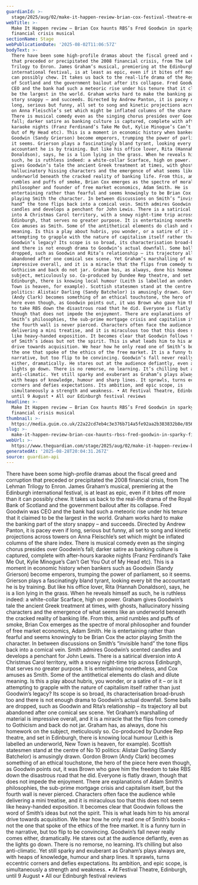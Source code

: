 ```yaml
---
guardianId: >-
  stage/2025/aug/02/make-it-happen-review-brian-cox-festival-theatre-edinburgh-rbs-fred-goodwin-2008-financial-crisis-musical
webTitle: >-
  Make It Happen review – Brian Cox haunts RBS’s Fred Goodwin in sparky
  financial crisis musical
sectionName: Stage
webPublicationDate: '2025-08-02T11:06:57Z'
bodyText: >-
  There have been some high-profile dramas about the fiscal greed and corruption
  that preceded or precipitated the 2008 financial crisis, from The Lehman
  Trilogy to Enron. James Graham’s musical, premiering at the Edinburgh
  international festival, is at least as epic, even if it bites off more than it
  can possibly chew. It takes us back to the real-life drama of the Royal Bank
  of Scotland and the government bailout after its collapse. Fred Goodwin was
  CEO and the bank had such a meteoric rise under his tenure that it claimed to
  be the largest in the world. Graham works hard to make the banking part of the
  story snappy – and succeeds. Directed by Andrew Panton, it is pacey even if
  long, serious but funny, all set to song and kinetic projections across towers
  on Anna Fleischle’s set which might be inflated columns of the share index.
  There is musical comedy even as the singing chorus presides over Goodwin’s
  fall; darker satire as banking culture is captured, complete with after-hours
  karaoke nights (Franz Ferdinand’s Take Me Out, Kylie Minogue’s Can’t Get You
  Out of My Head etc). This is a moment in economic history when bankers such as
  Goodwin (Sandy Grierson) become emperors, trumping the power of parliament, so
  it seems. Grierson plays a fascinatingly bland tyrant, looking every bit the
  accountant he is by training. But like his office lover, Rita (Hannah
  Donaldson), says, he is a lion lying in the grass. When he reveals himself as
  such, he is ruthless indeed: a white-collar Scarface, high on power. Graham
  gives Goodwin’s tale the ancient Greek treatment at times, with ghosts,
  hallucinatory hissing characters and the emergence of what seems like an
  underworld beneath the cracked reality of banking life. From this, amid
  rumbles and puffs of smoke, Brian Cox emerges as the spectre of moral
  philosopher and founder of free market economics, Adam Smith. He is
  entertaining rather than fearful and seems knowingly to be Brian Cox the actor
  playing Smith the character. In between discussions on Smith’s “invisible
  hand” the tone flips back into a comical vein. Smith admires Goodwin’s scented
  candles and develops a penchant for John Lewis. There is a satirical diversion
  into A Christmas Carol territory, with a snowy night-time trip across
  Edinburgh, that serves no greater purpose. It is entertaining nonetheless, and
  Cox amuses as Smith. Some of the antithetical elements do clash and dilute
  meaning. Is this a play about hubris, you wonder, or a satire of it – or is it
  attempting to grapple with the nature of capitalism itself rather than just
  Goodwin’s legacy? Its scope is so broad, its characterisation broad-brush too
  and there is not enough drama to Goodwin’s actual downfall. Some balls are
  dropped, such as Goodwin and Rita’s relationship – its trajectory all but
  abandoned after one comical sex scene. Yet Graham’s marshalling of material is
  impressive overall, and it is a miracle that the flips from comedy to
  Gothicism and back do not jar. Graham has, as always, done his homework on the
  subject, meticulously so. Co-produced by Dundee Rep theatre, and set in
  Edinburgh, there is knowing local humour (Leith is labelled an underworld, New
  Town is heaven, for example). Scottish statesmen stand at the centre of No 10
  politics: Alistair Darling (Sandy Batchelor) is amusingly drawn. Gordon Brown
  (Andy Clark) becomes something of an ethical touchstone, the hero of the piece
  here even though, as Goodwin points out, it was Brown who gave him the freedom
  to take RBS down the disastrous road that he did. Everyone is flatly drawn,
  though that does not impede the enjoyment. There are explanations of Adam
  Smith’s philosophies, the sub-prime mortgage crisis and capitalism itself, but
  the fourth wall is never pierced. Characters often face the audience while
  delivering a mini treatise, and it is miraculous too that this does not seem
  like heavy-handed exposition. It becomes clear that Goodwin follows the word
  of Smith’s ideas but not the spirit. This is what leads him to his amoral
  drive towards acquisition. We hear how he only read one of Smith’s books – not
  the one that spoke of the ethics of the free market. It is a funny turn in the
  narrative, but too flip to be convincing. Goodwin’s fall never really comes
  either, dramatically. He stares out at the audience defiantly, even as the
  lights go down. There is no remorse, no learning. It’s chilling but also
  anti-climatic. Yet still sparky and exuberant as Graham’s plays always are,
  with heaps of knowledge, humour and sharp lines. It sprawls, turns eccentric
  corners and defies expectations. Its ambition, and epic scope, is
  simultaneously a strength and weakness. • At Festival Theatre, Edinburgh,
  until 9 August • All our Edinburgh festival reviews
headline: >-
  Make It Happen review – Brian Cox haunts RBS’s Fred Goodwin in sparky
  financial crisis musical
thumbnail: >-
  https://media.guim.co.uk/22a22cd7eb4c3e376b714a5fe92aa2b383832b8e/856_0_4840_3872/500.jpg
slug: >-
  make-it-happen-review-brian-cox-haunts-rbss-fred-goodwin-in-sparky-financial-crisis-musical
webUrl: >-
  https://www.theguardian.com/stage/2025/aug/02/make-it-happen-review-brian-cox-festival-theatre-edinburgh-rbs-fred-goodwin-2008-financial-crisis-musical
generatedAt: '2025-08-28T20:04:31.267Z'
source: guardian-api
---
```

There have been some high-profile dramas about the fiscal greed and corruption that preceded or precipitated the 2008 financial crisis, from The Lehman Trilogy to Enron. James Graham’s musical, premiering at the Edinburgh international festival, is at least as epic, even if it bites off more than it can possibly chew. It takes us back to the real-life drama of the Royal Bank of Scotland and the government bailout after its collapse. Fred Goodwin was CEO and the bank had such a meteoric rise under his tenure that it claimed to be the largest in the world. Graham works hard to make the banking part of the story snappy – and succeeds. Directed by Andrew Panton, it is pacey even if long, serious but funny, all set to song and kinetic projections across towers on Anna Fleischle’s set which might be inflated columns of the share index. There is musical comedy even as the singing chorus presides over Goodwin’s fall; darker satire as banking culture is captured, complete with after-hours karaoke nights (Franz Ferdinand’s Take Me Out, Kylie Minogue’s Can’t Get You Out of My Head etc). This is a moment in economic history when bankers such as Goodwin (Sandy Grierson) become emperors, trumping the power of parliament, so it seems. Grierson plays a fascinatingly bland tyrant, looking every bit the accountant he is by training. But like his office lover, Rita (Hannah Donaldson), says, he is a lion lying in the grass. When he reveals himself as such, he is ruthless indeed: a white-collar Scarface, high on power. Graham gives Goodwin’s tale the ancient Greek treatment at times, with ghosts, hallucinatory hissing characters and the emergence of what seems like an underworld beneath the cracked reality of banking life. From this, amid rumbles and puffs of smoke, Brian Cox emerges as the spectre of moral philosopher and founder of free market economics, Adam Smith. He is entertaining rather than fearful and seems knowingly to be Brian Cox the actor playing Smith the character. In between discussions on Smith’s “invisible hand” the tone flips back into a comical vein. Smith admires Goodwin’s scented candles and develops a penchant for John Lewis. There is a satirical diversion into A Christmas Carol territory, with a snowy night-time trip across Edinburgh, that serves no greater purpose. It is entertaining nonetheless, and Cox amuses as Smith. Some of the antithetical elements do clash and dilute meaning. Is this a play about hubris, you wonder, or a satire of it – or is it attempting to grapple with the nature of capitalism itself rather than just Goodwin’s legacy? Its scope is so broad, its characterisation broad-brush too and there is not enough drama to Goodwin’s actual downfall. Some balls are dropped, such as Goodwin and Rita’s relationship – its trajectory all but abandoned after one comical sex scene. Yet Graham’s marshalling of material is impressive overall, and it is a miracle that the flips from comedy to Gothicism and back do not jar. Graham has, as always, done his homework on the subject, meticulously so. Co-produced by Dundee Rep theatre, and set in Edinburgh, there is knowing local humour (Leith is labelled an underworld, New Town is heaven, for example). Scottish statesmen stand at the centre of No 10 politics: Alistair Darling (Sandy Batchelor) is amusingly drawn. Gordon Brown (Andy Clark) becomes something of an ethical touchstone, the hero of the piece here even though, as Goodwin points out, it was Brown who gave him the freedom to take RBS down the disastrous road that he did. Everyone is flatly drawn, though that does not impede the enjoyment. There are explanations of Adam Smith’s philosophies, the sub-prime mortgage crisis and capitalism itself, but the fourth wall is never pierced. Characters often face the audience while delivering a mini treatise, and it is miraculous too that this does not seem like heavy-handed exposition. It becomes clear that Goodwin follows the word of Smith’s ideas but not the spirit. This is what leads him to his amoral drive towards acquisition. We hear how he only read one of Smith’s books – not the one that spoke of the ethics of the free market. It is a funny turn in the narrative, but too flip to be convincing. Goodwin’s fall never really comes either, dramatically. He stares out at the audience defiantly, even as the lights go down. There is no remorse, no learning. It’s chilling but also anti-climatic. Yet still sparky and exuberant as Graham’s plays always are, with heaps of knowledge, humour and sharp lines. It sprawls, turns eccentric corners and defies expectations. Its ambition, and epic scope, is simultaneously a strength and weakness. • At Festival Theatre, Edinburgh, until 9 August • All our Edinburgh festival reviews
